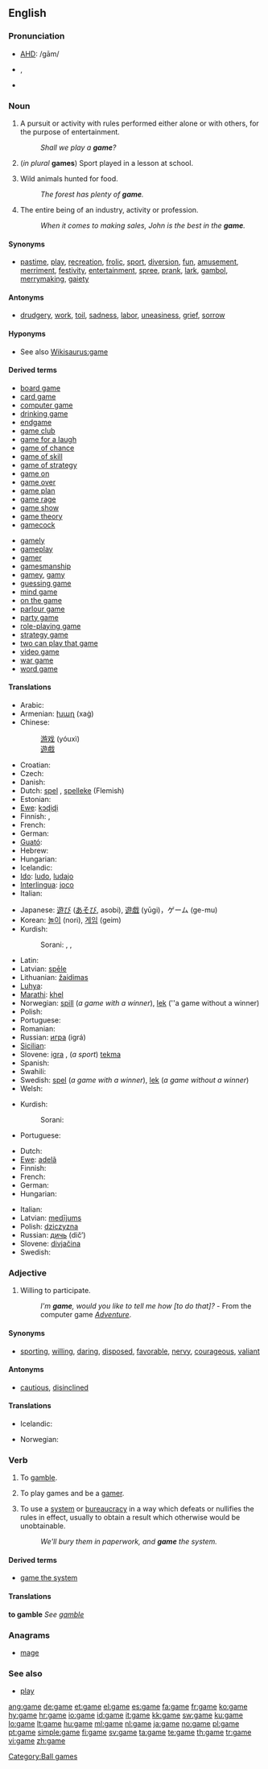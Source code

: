 ==English==
{{wikipedia}}

===Pronunciation===
* [[AHD]]: /gām/
* {{IPA|/ɡeɪm/}}, {{SAMPA|/geIm/}}
* {{audio|en-us-game.ogg|Audio (US)}}
*: {{rhymes|eɪm}}

===Noun===
{{en-noun|s|-}}

# {{countable}} A pursuit or activity with rules performed either alone or with others, for the purpose of entertainment.
#: ''Shall we play a '''game'''?''<!-- - WOPR computer, from the movie ''[[w:Wargames|Wargames]]''.-->
# (''in plural'' '''games''') Sport played in a lesson at school.
# {{uncountable}} Wild animals hunted for food.
#: ''The forest has plenty of '''game'''.''
# {{countable}} The entire being of an industry, activity or profession.
#: ''When it comes to making sales, John is the best in the '''game'''.''

====Synonyms====
* {{sense|activity performed for entertainment}} [[pastime]], [[play]], [[recreation]], [[frolic]], [[sport]], [[diversion]], [[fun]], [[amusement]], [[merriment]], [[festivity]], [[entertainment]], [[spree]], [[prank]], [[lark]], [[gambol]], [[merrymaking]], [[gaiety]]

====Antonyms====
* {{sense|activity performed for entertainment}} [[drudgery]], [[work]], [[toil]], [[sadness]], [[labor]], [[uneasiness]], [[grief]], [[sorrow]]

====Hyponyms====
* See also [[Wikisaurus:game]]

====Derived terms====
{{rel-top|Derived terms}}
* [[board game]]
* [[card game]]
* [[computer game]]
* [[drinking game]]
* [[endgame]]
* [[game club]]
* [[game for a laugh]]
* [[game of chance]]
* [[game of skill]]
* [[game of strategy]]
* [[game on]]
* [[game over]]
* [[game plan]]
* [[game rage]]
* [[game show]]
* [[game theory]]
* [[gamecock]]
{{rel-mid}}
* [[gamely]]
* [[gameplay]]
* [[gamer]]<!--person who plays games-->
* [[gamesmanship]]
* [[gamey]], [[gamy]]
* [[guessing game]]
* [[mind game]]
* [[on the game]]
* [[parlour game]]
* [[party game]]
* [[role-playing game]]
* [[strategy game]]
* [[two can play that game]]
* [[video game]]
* [[war game]]
* [[word game]]
{{rel-bottom}}

====Translations====
{{trans-top|pursuit or activity for entertainment}}
* Arabic: {{t+|ar|لعب|m|tr=la`b|sc=Arab}}
* Armenian: [[խաղ]] (xaġ)
* Chinese:
*: [[游戏]] (yóuxì)
*: [[遊戲]]
* Croatian: {{t+|hr|igra|f}}
* Czech: {{t+|cs|hra|f}}
* Danish: {{t-|da|spil}}
* Dutch: [[spel]] {{n}}, [[spelleke]] {{n}} (Flemish)
* Estonian: {{t-|et|mäng}}
* [[Ewe]]: [[kɔɖiɖi]] {{n}}
* Finnish: {{t+|fi|peli}}, {{t+|fi|leikki}}
* French: {{t+|fr|jeu|m}}
* German: {{t+|de|Spiel|n}}
* [[Guató]]: {{tø|gta|}}
* Hebrew: {{t+|he|משחק|m|sc=Hebr}}
* Hungarian: {{t+|hu|játék|m}}
* Icelandic: {{t+|is|leikur|m}}
* [[Ido]]: [[ludo]], [[ludajo]]
* [[Interlingua]]: [[joco]]
* Italian: {{t+|it|gioco|m}}
{{trans-mid}}
* Japanese: [[遊び]] ([[あそび]], asobi), [[遊戯]] (yūgi)，ゲーム (ge-mu)
* Korean: [[놀이]] (nori), [[게임]] (geim)
* Kurdish:
*: Sorani: {{t|ku|گه‌مه|tr=geme|sc=ku-Arab}}, {{t|ku|یاری|tr=yarí|sc=ku-Arab}}, {{t|ku|وازی|tr=wazí|sc=ku-Arab}}
* Latin: {{t-|la|ludus|m|alt=lūdus}}
* Latvian: [[spēle]] {{f}}
* Lithuanian: [[žaidimas]] {{m}}
* [[Luhya]]: {{tø|luy|kumwinya}}
* [[Marathi]]: [[khel]] {{m}}
* Norwegian: [[spill]] (''a game with a winner''), [[lek]] (''a game without a winner)
* Polish: {{t+|pl|gra|f}}
* Portuguese: {{t+|pt|jogo|m}}
* Romanian: {{t+|ro|joc|n}}
* Russian: [[игра#Russian | игра]] (igrá) {{f}}
* [[Sicilian]]: {{t+|scn|jocu|m|xs=Sicilian}}
* Slovene: [[igra]] {{f}}, (''a sport'') [[tekma]] {{f}}
* Spanish: {{t+|es|juego|m}}
* Swahili: {{t+|sw|mchezo|xs=Swahili}}
* Swedish: [[spel]] {{n}} (''a game with a winner''), [[lek]] (''a game without a winner'')
* Welsh: {{t|cy|gêm|xs=Welsh}}
{{trans-bottom}}

{{trans-top|sport played in a lesson at school}}
* Kurdish:
*: Sorani: {{t|ku|یاری|tr=yarí|sc=ku-Arab}}
{{trans-mid}}
* Portuguese: {{t+|pt|jogo}}
{{trans-bottom}}

{{trans-top|wild animals hunted for food}}
* Dutch: {{t+|nl|wild|n}}
* [[Ewe]]: [[adelã]]
* Finnish: {{t+|fi|riista}}
* French: {{t+|fr|gibier|m}}
* German: {{t+|de|Wild|n}}
* Hungarian: {{t+|hu|vad}}
{{trans-mid}}
* Italian: {{t+|it|selvaggina|f}}
* Latvian: [[medījums]] {{m}}
* Polish: [[dziczyzna]] {{f}}
* Russian: [[дичь]] (dič’) {{f}}
* Slovene: [[divjačina]] {{f}}
* Swedish: {{t-|sv|vilt|n}}
{{trans-bottom}}

===Adjective===
{{en-adj|gam|er}}<!--NOTE: compar & superl confirmed as existing in other dictionaries-->

# Willing to participate.
#: ''I'm '''game''', would you like to tell me how [to do that]?'' - From the computer game ''[[w:Adventure (computer game)|Adventure]]''.

====Synonyms====
* {{sense|willing to participate}} [[sporting]], [[willing]], [[daring]], [[disposed]], [[favorable]], [[nervy]], [[courageous]], [[valiant]]

====Antonyms====
* {{sense|willing to participate}} [[cautious]], [[disinclined]]

====Translations====
{{trans-top|willing to participate}}
* Icelandic: {{t+|is|með}}
{{trans-mid}}
* Norwegian: {{t+|no|med}}
{{trans-bottom}}

===Verb===
{{en-verb|gam|ing}}

# {{intransitive}} To [[gamble]].
# {{intransitive}} To play games and be a [[gamer]].
# {{transitive}} To use a [[system]] or [[bureaucracy]] in a way which defeats or nullifies the rules in effect, usually to obtain a result which otherwise would be unobtainable.
#: ''We'll bury them in paperwork, and '''game''' the system.''

====Derived terms====
* [[game the system]]

====Translations====
'''to gamble'''
''See [[gamble]]''

{{trans-top|to defeat the rules in order to obtain a result}}
{{trans-mid}}
{{trans-bottom}}

===Anagrams===
* [[mage]]

===See also===
* [[play]]
<!-- not really closely enough related See Also: [[puzzle]], [[pastime]], [[hobby]].-->

[[Category:Ball games]]

[[ang:game]]
[[de:game]]
[[et:game]]
[[el:game]]
[[es:game]]
[[fa:game]]
[[fr:game]]
[[ko:game]]
[[hy:game]]
[[hr:game]]
[[io:game]]
[[id:game]]
[[it:game]]
[[kk:game]]
[[sw:game]]
[[ku:game]]
[[lo:game]]
[[lt:game]]
[[hu:game]]
[[ml:game]]
[[nl:game]]
[[ja:game]]
[[no:game]]
[[pl:game]]
[[pt:game]]
[[simple:game]]
[[fi:game]]
[[sv:game]]
[[ta:game]]
[[te:game]]
[[th:game]]
[[tr:game]]
[[vi:game]]
[[zh:game]]